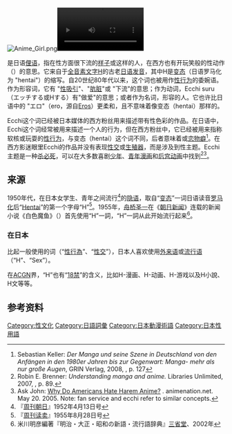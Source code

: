 [[File:Anime_Girl.png|thumb]][[File:Anime_Girl.ogv|200px]]

{{nihongo|'''H'''或'''Ecchi'''|エッチ|etchi|extra={{IPA-ja|et.tɕi}}}}是日语[[俚语|俚语]]，指在性方面很下流的[[人类外貌|样子]]或这样的人，在西方也有开玩笑般的性动作（{{lang|en|playfully sexual actions}}）的意思。它来自于[[全音素文字|全音素文字]]H的古老[[日语发音|日语发音]]，其中H是[[變態_(色情用語)|变态]]（日语罗马化为 "hentai"）的缩写。自20世纪80年代以来，这个词也被用作[[人类性行为|性行为]]的委婉语。作为形容词，它有 "[[性吸引|性吸引]]"、"[[污垢|肮脏]]"或 "下流"的意思；作为动词，Ecchi suru（エッチする或Hする）有"做爱"的意思；或者作为名词，形容{{link-en|淫荡行为|Lascivious behavior|行为淫荡}}的人。它也许比日语中的 "エロ"（ero，源自[[厄洛斯|Eros]]）更柔和，且不意味着像变态（hentai）那样的{{link-en|性反常|perversion}}。

Ecchi这个词已经被日本媒体的西方粉丝用来描述带有性色彩的作品。在日语中，Ecchi这个词经常被用来描述一个人的行为，但在西方粉丝中，它已经被用来指称软核或玩耍的[[人类性行为|性行为]]，与变态（hentai）这个词不同，后者意味着{{link-en|性反常|perversion}}或[[恋物癖|恋物癖]]<ref name="s.keller-2008">Sebastian Keller: ''Der Manga und seine Szene in Deutschland von den Anfängen in den 1980er Jahren bis zur Gegenwart: Manga- mehr als nur große Augen'', GRIN Verlag, 2008, {{ISBN|978-3-638-94029-0}}, p. 127</ref>。在西方影迷眼里Ecchi的作品并没有表现[[性交|性交]]或[[生殖器|生殖器]]，而是涉及到性主题。Ecchi主题是一种[[杀必死|杀必死]]，可以在大多数喜剧[[少年漫画|少年]]、[[青年漫画|青年]][[漫画|漫画]]和[[后宫型作品|后宫]][[动画|动画]]中找到<ref name="r.brenner">Robin E. Brenner: ''Understanding manga and anime.'' Libraries Unlimited, 2007, {{ISBN|978-1-59158-332-5}}, p. 89.</ref><ref name="askjohn">Ask John: [http://www.animenation.net/ask-john-why-do-americans-hate-harem-anime/ Why Do Americans Hate Harem Anime?] {{Wayback|url=http://www.animenation.net/ask-john-why-do-americans-hate-harem-anime/ |date=20170704005408 }}. animenation.net. May 20. 2005. Note: fan service and ecchi refer to similar concepts.</ref>。

== 来源 ==
1950年代，在日本女学生、青年之间流行<ref>『[[周刊朝日|周刊朝日]]』1952年4月13日号</ref>的[[隐语|隐语]]，取自“[[变态_(色情用语)|变态]]”一词日语读音[[罗马化|罗马化]]后“[[Hentai|Hentai]]”的第一个字母“H”<ref>『[[周刊读卖|周刊读卖]]』1955年8月28日号</ref>。1955年，[[舟桥圣一|舟桥圣一]]在《[[朝日新闻|朝日新闻]]》连载的新闻小说《白色魔鱼》（{{lang|ja|白い魔魚}}）首先使用“H”一詞，“H”一詞从此开始流行起来<ref>米川明彦編著『明治・大正・昭和の新語・流行語辞典』[[三省堂|三省堂]]、2002年</ref>。
=== 在日本 ===
比起一般使用的词（“[[人类性行为|性行為]]”、“[[性交|性交]]”），日本人喜欢使用[[外来语#日语|外来语]]或[[流行语|流行语]]（“H”、“Sex”）。

在[[ACG|ACGN]]界，“H”也有“[[18禁|18禁]]”的含义，比如H-漫画、H-动画、H-游戏以及H小說、H文等等。

== 参考资料 ==
{{reflist|2}}
{{wikt|ja:エッチ|日本語 エッチ}}

{{DEFAULTSORT:H}}

[[Category:性文化|Category:性文化]]
[[Category:日語詞彙|Category:日語詞彙]]
[[Category:日本動漫術語|Category:日本動漫術語]]
[[Category:日本性用語|Category:日本性用語]]